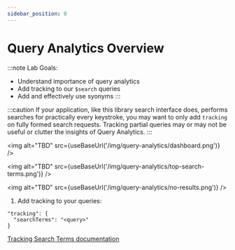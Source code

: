 ```yaml
---
sidebar_position: 0
---
```




# Query Analytics Overview

:::note
Lab Goals:
* Understand importance of query analytics
* Add tracking to our `$search` queries
* Add and effectively use syonyms
:::

:::caution
If your application, like this library search interface does, performs searches for practically every keystroke, you 
may want to only add `tracking` on fully formed search requests. Tracking partial queries may or may not be useful or
clutter the insights of Query Analytics.
:::

<img
    alt="TBD"
    src={useBaseUrl('/img/query-analytics/dashboard.png')}
/>

<img
    alt="TBD"
    src={useBaseUrl('/img/query-analytics/top-search-terms.png')}
/>

<img
    alt="TBD"
    src={useBaseUrl('/img/query-analytics/no-results.png')}
/>

1. Add tracking to your queries:

```
"tracking": {
  "searchTerms": "<query>"
}
```

[Tracking Search Terms documentation](https://www.mongodb.com/docs/atlas/atlas-search/tracking/)